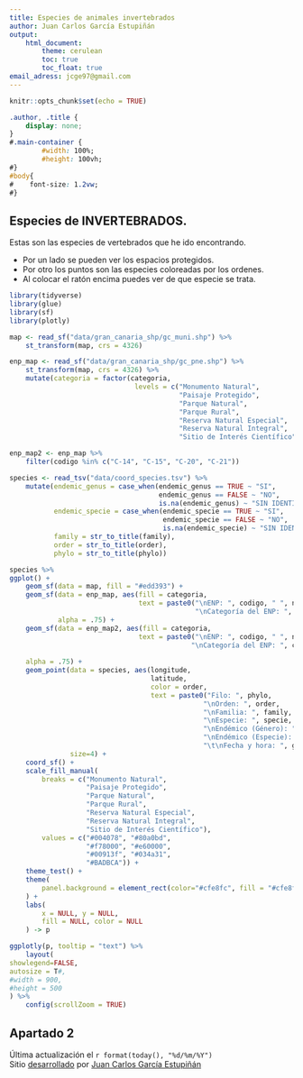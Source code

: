 ```yaml
---
title: Especies de animales invertebrados
author: Juan Carlos García Estupiñán
output: 
    html_document:
        theme: cerulean
        toc: true
        toc_float: true
email_adress: jcge97@gmail.com
---
```


```r
knitr::opts_chunk$set(echo = TRUE)
```


```css
.author, .title {
    display: none;
}
#.main-container {
        #width: 100%;
        #height: 100vh;
#}
#body{
#    font-size: 1.2vw;
#}
```

## Especies de INVERTEBRADOS.

Estas son las especies de vertebrados que he ido encontrando.

- Por un lado se pueden ver los espacios protegidos.
- Por otro los puntos son las especies coloreadas por los ordenes.
- Al colocar el ratón encima puedes ver de que especie se trata.

```r
library(tidyverse)
library(glue)
library(sf)
library(plotly)

map <- read_sf("data/gran_canaria_shp/gc_muni.shp") %>%
    st_transform(map, crs = 4326) 

enp_map <- read_sf("data/gran_canaria_shp/gc_pne.shp") %>%
    st_transform(map, crs = 4326) %>%
    mutate(categoria = factor(categoria,
                               levels = c("Monumento Natural", 
                                          "Paisaje Protegido",
                                          "Parque Natural", 
                                          "Parque Rural", 
                                          "Reserva Natural Especial",
                                          "Reserva Natural Integral", 
                                          "Sitio de Interés Científico")))

enp_map2 <- enp_map %>%
    filter(codigo %in% c("C-14", "C-15", "C-20", "C-21"))

species <- read_tsv("data/coord_species.tsv") %>%
    mutate(endemic_genus = case_when(endemic_genus == TRUE ~ "SI",
                                     endemic_genus == FALSE ~ "NO",
                                     is.na(endemic_genus) ~ "SIN IDENTIFICAR"),
           endemic_specie = case_when(endemic_specie == TRUE ~ "SI",
                                      endemic_specie == FALSE ~ "NO",
                                      is.na(endemic_specie) ~ "SIN IDENTIFICAR"),
           family = str_to_title(family),
           order = str_to_title(order),
           phylo = str_to_title(phylo))

species %>%
ggplot() +
    geom_sf(data = map, fill = "#edd393") +
    geom_sf(data = enp_map, aes(fill = categoria,  
                                text = paste0("\nENP: ", codigo, " ", nombre,
                                              "\nCategoría del ENP: ", categoria)),
            alpha = .75) +
    geom_sf(data = enp_map2, aes(fill = categoria,  
                                text = paste0("\nENP: ", codigo, " ", nombre,
                                             "\nCategoría del ENP: ", categoria)),
                                             
    alpha = .75) +
    geom_point(data = species, aes(longitude, 
                                   latitude, 
                                   color = order,
                                   text = paste0("Filo: ", phylo,
                                                "\nOrden: ", order,
                                                "\nFamilia: ", family,
                                                "\nEspecie: ", specie,
                                                "\nEndémico (Género): ", endemic_genus,
                                                "\nEndémico (Especie): ", endemic_specie,
                                                "\t\nFecha y hora: ", gpsdatetime)),
               size=4) +
    coord_sf() +
    scale_fill_manual(
        breaks = c("Monumento Natural", 
                   "Paisaje Protegido",
                   "Parque Natural", 
                   "Parque Rural", 
                   "Reserva Natural Especial",
                   "Reserva Natural Integral", 
                   "Sitio de Interés Científico"),
        values = c("#004078", "#80a0bd", 
                   "#f78000", "#e60000", 
                   "#00913f", "#034a31", 
                   "#BADBCA")) +
    theme_test() +
    theme(
        panel.background = element_rect(color="#cfe8fc", fill = "#cfe8fc")
    ) +
    labs(
        x = NULL, y = NULL,
        fill = NULL, color = NULL
    ) -> p

ggplotly(p, tooltip = "text") %>%
    layout(
showlegend=FALSE,
autosize = T#,
#width = 900,
#height = 500
) %>% 
    config(scrollZoom = TRUE)

```

## Apartado 2

Última actualización el `r format(today(), "%d/%m/%Y")`  
Sitio [desarrollado](`r rmarkdown::metadata$github_repo`) por [Juan Carlos García Estupiñán](mailto:`r rmarkdown::metadata$email_adress`)
